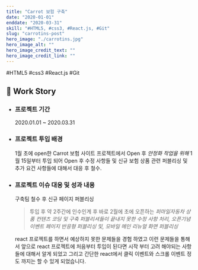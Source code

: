 ```yaml
---
title: "Carrot 보험 구축"
date: "2020-01-01"
enddate: "2020-03-31"
skill: "#HTML5, #css3, #React.js, #Git"
slug: "carrotins-post"
hero_image: "./carrotins.jpg"
hero_image_alt: ""
hero_image_credit_text: ""
hero_image_credit_link: ""
---
```


<div className="badge-wrap">
  <span className="badge badge-html">#HTML5</span>
  <span className="badge badge-css">#css3</span>
  <span className="badge badge-react">#React.js</span>
  <span className="badge badge-git">#Git</span>
</div>

## 🎤 Work Story

- ### 프로젝트 기간

  2020.01.01 ~ 2020.03.31

- ### 프로젝트 투입 배경

  1월 초에 open한 Carrot 보험 사이트 프로젝트에서 Open 후 _안정화 작업을 위해_ 1월 15일부터 투입 되어 Open 후 수정 사항들 및 신규 보험 상품 관련 퍼블리싱 및 추가 요건 사항들에 대해서 대응 후 철수.

- ### 프로젝트 이슈 대응 및 성과 내용

  구축팀 철수 후 신규 페이지 퍼블리싱

  > 투입 후 약 2주간에 인수인계 후 바로 2월에 초에 오픈하는 _퍼마일자동차 상품 컨텐츠 코딩 및 구축 퍼블리셔들이 끝내지 못한 수정 사항 처리,_ _오픈기념 이벤트 페이지 반응형 퍼블리싱 및, 모바일 메인 리뉴얼 화면 퍼블리싱_

  react 프로젝트를 하면서 예상하지 못한 문제들을 경험 하였고 이런 문제들을 통해서 앞으로 react 프로젝트에 처음부터 투입이 된다면 시작 부터 고려 해야되는 사항들에 대해서 알게 되었고 그리고 간단한 react에서 클릭 이벤트와 스크롤 이벤트 정도 까지는 할 수 있게 되었습니다.
